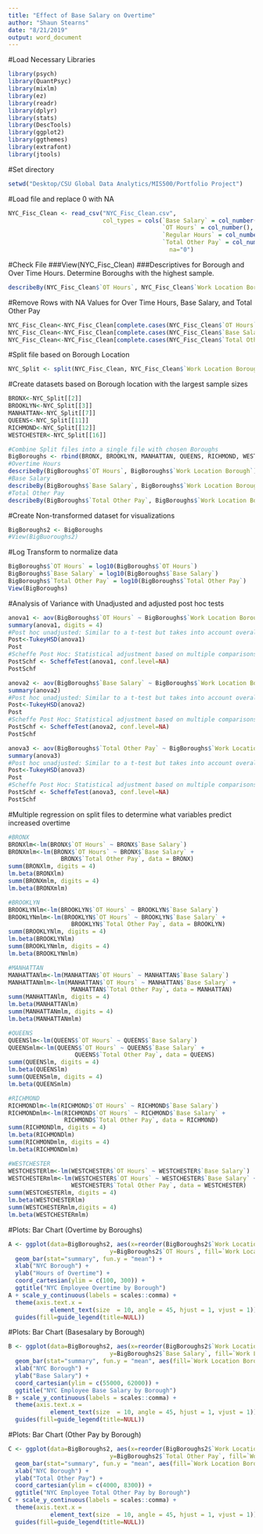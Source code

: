 ```yaml
---
title: "Effect of Base Salary on Overtime"
author: "Shaun Stearns"
date: "8/21/2019"
output: word_document
---
```


#Load Necessary Libraries
```r
library(psych)
library(QuantPsyc)
library(mixlm)
library(ez)
library(readr)
library(dplyr)
library(stats)
library(DescTools)
library(ggplot2)
library(ggthemes)
library(extrafont)
library(jtools)
```


#Set directory
```r
setwd("Desktop/CSU Global Data Analytics/MIS500/Portfolio Project") 
```


#Load file and replace 0 with NA
```r
NYC_Fisc_Clean <- read_csv("NYC_Fisc_Clean.csv", 
                           col_types = cols(`Base Salary` = col_number(), 
                                            `OT Hours` = col_number(), `Regular Gross Paid` = col_number(), 
                                            `Regular Hours` = col_number(), `Total OT Paid` = col_number(), 
                                            `Total Other Pay` = col_number()),
                                              na="0")
```

#Check File
###View(NYC_Fisc_Clean)
###Descriptives for Borough and Over Time Hours. Determine Boroughs with the highest sample.
```r
describeBy(NYC_Fisc_Clean$`OT Hours`, NYC_Fisc_Clean$`Work Location Borough`)
```


#Remove Rows with NA Values for Over Time Hours, Base Salary, and Total Other Pay
```r
NYC_Fisc_Clean<-NYC_Fisc_Clean[complete.cases(NYC_Fisc_Clean$`OT Hours`),]
NYC_Fisc_Clean<-NYC_Fisc_Clean[complete.cases(NYC_Fisc_Clean$`Base Salary`),]
NYC_Fisc_Clean<-NYC_Fisc_Clean[complete.cases(NYC_Fisc_Clean$`Total Other Pay`),]
```

#Split file based on Borough Location
```r
NYC_Split <- split(NYC_Fisc_Clean, NYC_Fisc_Clean$`Work Location Borough`)
```

#Create datasets based on Borough location with the largest sample sizes
```r
BRONX<-NYC_Split[[2]]
BROOKLYN<-NYC_Split[[3]]
MANHATTAN<-NYC_Split[[7]]
QUEENS<-NYC_Split[[11]]
RICHMOND<-NYC_Split[[12]]
WESTCHESTER<-NYC_Split[[16]]
```


```r
#Combine Split files into a single file with chosen Boroughs
BigBoroughs <- rbind(BRONX, BROOKLYN, MANHATTAN, QUEENS, RICHMOND, WESTCHESTER)
#Overtime Hours
describeBy(BigBoroughs$`OT Hours`, BigBoroughs$`Work Location Borough`)
#Base Salary
describeBy(BigBoroughs$`Base Salary`, BigBoroughs$`Work Location Borough`)
#Total Other Pay
describeBy(BigBoroughs$`Total Other Pay`, BigBoroughs$`Work Location Borough`)
```

#Create Non-transformed dataset for visualizations
```r
BigBoroughs2 <- BigBoroughs
#View(BigBuoroughs2)
```


#Log Transform to normalize data
```r
BigBoroughs$`OT Hours` = log10(BigBoroughs$`OT Hours`)
BigBoroughs$`Base Salary` = log10(BigBoroughs$`Base Salary`)
BigBoroughs$`Total Other Pay` = log10(BigBoroughs$`Total Other Pay`)
View(BigBoroughs)
```


#Analysis of Variance with Unadjusted and adjusted post hoc tests
```r
anova1 <- aov(BigBoroughs$`OT Hours` ~ BigBoroughs$`Work Location Borough`)
summary(anova1, digits = 4)
#Post hoc unadjusted: Similar to a t-test but takes into account overall error
Post<-TukeyHSD(anova1)
Post
#Scheffe Post Hoc: Statistical adjustment based on multiple comparisons
PostSchf <- ScheffeTest(anova1, conf.level=NA)
PostSchf
```

```r
anova2 <- aov(BigBoroughs$`Base Salary` ~ BigBoroughs$`Work Location Borough`)
summary(anova2)
#Post hoc unadjusted: Similar to a t-test but takes into account overall error
Post<-TukeyHSD(anova2)
Post
#Scheffe Post Hoc: Statistical adjustment based on multiple comparisons
PostSchf <- ScheffeTest(anova2, conf.level=NA)
PostSchf
```

```r
anova3 <- aov(BigBoroughs$`Total Other Pay` ~ BigBoroughs$`Work Location Borough`)
summary(anova3)
#Post hoc unadjusted: Similar to a t-test but takes into account overall error
Post<-TukeyHSD(anova3)
Post
#Scheffe Post Hoc: Statistical adjustment based on multiple comparisons
PostSchf <- ScheffeTest(anova3, conf.level=NA)
PostSchf
```


#Multiple regression on split files to determine what variables predict increased overtime
```r
#BRONX
BRONXlm<-lm(BRONX$`OT Hours` ~ BRONX$`Base Salary`)
BRONXmlm<-lm(BRONX$`OT Hours` ~ BRONX$`Base Salary` +
               BRONX$`Total Other Pay`, data = BRONX)
summ(BRONXlm, digits = 4)
lm.beta(BRONXlm)
summ(BRONXmlm, digits = 4)
lm.beta(BRONXmlm)
```

```r
#BROOKLYN
BROOKLYNlm<-lm(BROOKLYN$`OT Hours` ~ BROOKLYN$`Base Salary`)
BROOKLYNmlm<-lm(BROOKLYN$`OT Hours` ~ BROOKLYN$`Base Salary` +
                  BROOKLYN$`Total Other Pay`, data = BROOKLYN)
summ(BROOKLYNlm, digits = 4)
lm.beta(BROOKLYNlm)
summ(BROOKLYNmlm, digits = 4)
lm.beta(BROOKLYNmlm)
```

```r
#MANHATTAN
MANHATTANlm<-lm(MANHATTAN$`OT Hours` ~ MANHATTAN$`Base Salary`)
MANHATTANmlm<-lm(MANHATTAN$`OT Hours` ~ MANHATTAN$`Base Salary` +
                  MANHATTAN$`Total Other Pay`, data = MANHATTAN)
summ(MANHATTANlm, digits = 4)
lm.beta(MANHATTANlm)
summ(MANHATTANmlm, digits = 4)
lm.beta(MANHATTANmlm)
```

```r
#QUEENS
QUEENSlm<-lm(QUEENS$`OT Hours` ~ QUEENS$`Base Salary`)
QUEENSmlm<-lm(QUEENS$`OT Hours` ~ QUEENS$`Base Salary` +
                   QUEENS$`Total Other Pay`, data = QUEENS)
summ(QUEENSlm, digits = 4)
lm.beta(QUEENSlm)
summ(QUEENSmlm, digits = 4)
lm.beta(QUEENSmlm)
```

```r
#RICHMOND
RICHMONDlm<-lm(RICHMOND$`OT Hours` ~ RICHMOND$`Base Salary`)
RICHMONDmlm<-lm(RICHMOND$`OT Hours` ~ RICHMOND$`Base Salary` +
                RICHMOND$`Total Other Pay`, data = RICHMOND)
summ(RICHMONDlm, digits = 4)
lm.beta(RICHMONDlm)
summ(RICHMONDmlm, digits = 4)
lm.beta(RICHMONDmlm)
```

```r
#WESTCHESTER
WESTCHESTERlm<-lm(WESTCHESTER$`OT Hours` ~ WESTCHESTER$`Base Salary`)
WESTCHESTERmlm<-lm(WESTCHESTER$`OT Hours` ~ WESTCHESTER$`Base Salary` +
                  WESTCHESTER$`Total Other Pay`, data = WESTCHESTER)
summ(WESTCHESTERlm, digits = 4)
lm.beta(WESTCHESTERlm)
summ(WESTCHESTERmlm,digits = 4)
lm.beta(WESTCHESTERmlm)
```


#Plots: Bar Chart (Overtime by Boroughs)
```r
A <- ggplot(data=BigBoroughs2, aes(x=reorder(BigBoroughs2$`Work Location Borough`, BigBoroughs2$`OT Hours`),
                             y=BigBoroughs2$`OT Hours`, fill=`Work Location Borough`)) +
  geom_bar(stat="summary", fun.y = "mean") + 
  xlab("NYC Borough") + 
  ylab("Hours of Overtime") +
  coord_cartesian(ylim = c(100, 300)) +
  ggtitle("NYC Employee Overtime by Borough")
A + scale_y_continuous(labels = scales::comma) + 
  theme(axis.text.x =
            element_text(size  = 10, angle = 45, hjust = 1, vjust = 1)) +
  guides(fill=guide_legend(title=NULL))
```


#Plots: Bar Chart (Basesalary by Borough)
```r
B <- ggplot(data=BigBoroughs2, aes(x=reorder(BigBoroughs2$`Work Location Borough`, BigBoroughs2$`Base Salary`), 
                             y=BigBoroughs2$`Base Salary`, fill=`Work Location Borough`)) +
  geom_bar(stat="summary", fun.y = "mean", aes(fill=`Work Location Borough`)) +
  xlab("NYC Borough") + 
  ylab("Base Salary") + 
  coord_cartesian(ylim = c(55000, 62000)) +
  ggtitle("NYC Employee Base Salary by Borough")
B + scale_y_continuous(labels = scales::comma) +
  theme(axis.text.x =
            element_text(size  = 10, angle = 45, hjust = 1, vjust = 1)) +
  guides(fill=guide_legend(title=NULL))
```


#Plots: Bar Chart (Other Pay by Borough)
```r
C <- ggplot(data=BigBoroughs2, aes(x=reorder(BigBoroughs2$`Work Location Borough`, BigBoroughs2$`Total Other Pay`), 
                             y=BigBoroughs2$`Total Other Pay`, fill=`Work Location Borough`)) +
  geom_bar(stat="summary", fun.y = "mean", aes(fill=`Work Location Borough`)) +
  xlab("NYC Borough") + 
  ylab("Total Other Pay") + 
  coord_cartesian(ylim = c(4000, 8300)) +
  ggtitle("NYC Employee Total Other Pay by Borough")
C + scale_y_continuous(labels = scales::comma) + 
  theme(axis.text.x =
            element_text(size  = 10, angle = 45, hjust = 1, vjust = 1)) +
  guides(fill=guide_legend(title=NULL))
```
